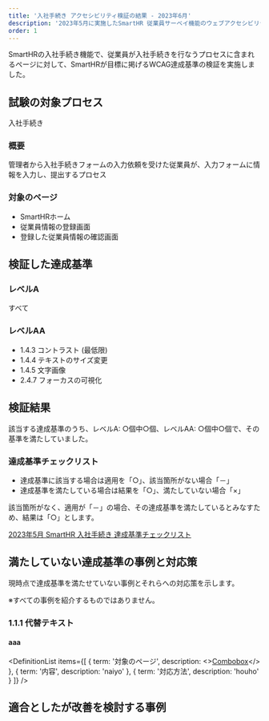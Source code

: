 ```yaml
---
title: '入社手続き アクセシビリティ検証の結果 - 2023年6月'
description: '2023年5月に実施したSmartHR 従業員サーベイ機能のウェブアクセシビリティ検証の結果を公開しています。'
order: 1
---
```





SmartHRの入社手続き機能で、従業員が入社手続きを行なうプロセスに含まれるページに対して、SmartHRが目標に掲げるWCAG達成基準の検証を実施しました。

## 試験の対象プロセス
入社手続き

### 概要
管理者から入社手続きフォームの入力依頼を受けた従業員が、入力フォームに情報を入力し、提出するプロセス

### 対象のページ
* SmartHRホーム
* 従業員情報の登録画面
* 登録した従業員情報の確認画面

## 検証した達成基準

### レベルA

すべて

### レベルAA

- 1.4.3 コントラスト (最低限)
- 1.4.4 テキストのサイズ変更
- 1.4.5 文字画像
- 2.4.7 フォーカスの可視化

## 検証結果

該当する達成基準のうち、レベルA: ○個中○個、レベルAA: ○個中○個で、その基準を満たしていました。

<!-- textlint-enable -->

### 達成基準チェックリスト

- 達成基準に該当する場合は適用を「○」、該当箇所がない場合「－」
- 達成基準を満たしている場合は結果を「○」、満たしていない場合「×」

該当箇所がなく、適用が「－」の場合、その達成基準を満たしているとみなすため、結果は「○」とします。

<a href="__TBD__">2023年5月 SmartHR 入社手続き 達成基準チェックリスト</a>

## 満たしていない達成基準の事例と対応策

現時点で達成基準を満たせていない事例とそれらへの対応策を示します。

※すべての事例を紹介するものではありません。
<!-- textlint-enable -->

### 1.1.1 代替テキスト

#### aaa

<!-- textlint-disable -->

<DefinitionList items={[
  {
    term: '対象のページ',
    description: <><a href="https://story.smarthr-ui.dev/iframe.html?id=forms（フォーム）-combobox">Combobox</a></>
  },
  {
    term: '内容',
    description: 'naiyo'
  },
  {
    term: '対応方法',
    description: 'houho'
  }
  ]} />

<!-- textlint-enable -->

## 適合としたが改善を検討する事例
